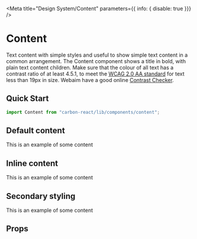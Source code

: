 
<Meta title="Design System/Content" parameters={{ info: { disable: true }}} />

# Content
Text content with simple styles and useful to show simple text content in a common arrangement.
The Content component shows a title in bold, with plain text content children. Make sure that the colour of all text has a 
contrast ratio of at least 4.5.1, to meet the [WCAG 2.0 AA standard](https://www.w3.org/TR/UNDERSTANDING-WCAG20/visual-audio-contrast-contrast.html) 
for text less than 19px in size. Webaim have a good online [Contrast Checker](http://webaim.org/resources/contrastchecker/).

## Quick Start
```js 
import Content from "carbon-react/lib/components/content";
```

## Default content
<Preview>
  <Story name="default">
    <Content title='Title' variant='primary'>
      This is an example of some content
    </Content>
  </Story>
</Preview>

## Inline content
<Preview>
  <Story name="inline">
    <Content title='Title' inline>
      This is an example of some content
    </Content>
  </Story>
</Preview>

## Secondary styling
<Preview>
  <Story name="secondary styling">
    <Content title='Title' variant='secondary'>
      This is an example of some content
    </Content>
  </Story>
</Preview>

## Props
<Props of={Content} />